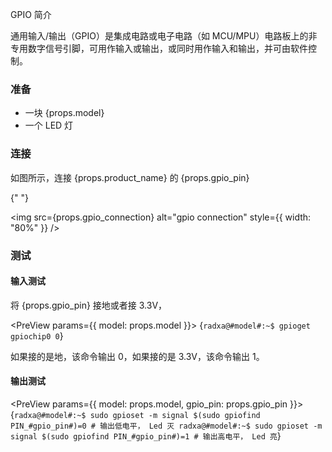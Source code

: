 
GPIO 简介

通用输入/输出（GPIO）是集成电路或电子电路（如 MCU/MPU）电路板上的非专用数字信号引脚，可用作输入或输出，或同时用作输入和输出，并可由软件控制。

### 准备

<ul>
  <li>一块 {props.model}</li>
  <li>一个 LED 灯</li>
</ul>

### 连接

<p>
  如图所示，连接 {props.product_name} 的 {props.gpio_pin}
</p>{" "}

<img
  src={props.gpio_connection}
  alt="gpio connection"
  style={{ width: "80%" }}
/>

### 测试

#### 输入测试

将 {props.gpio_pin} 接地或者接 3.3V，

<PreView params={{ model: props.model }}>
  {`
  radxa@#model#:~$ gpioget gpiochip0 0
  `}
</PreView>

如果接的是地，该命令输出 0，如果接的是 3.3V，该命令输出 1。

#### 输出测试

<PreView params={{ model: props.model, gpio_pin: props.gpio_pin }}>
  {`
  radxa@#model#:~$ sudo gpioset -m signal $(sudo gpiofind PIN_#gpio_pin#)=0 # 输出低电平， Led 灭
  radxa@#model#:~$ sudo gpioset -m signal $(sudo gpiofind PIN_#gpio_pin#)=1 # 输出高电平， Led 亮
  `}
</PreView>
